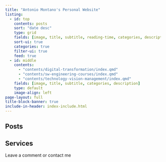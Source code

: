 ```yaml
---
title: "Antonio Montano's Personal Website"
listing:
  - id: top
    contents: posts
    sort: "date desc"
    type: grid
    fields: [image, title, subtitle, reading-time, categories, description, author, date]
    sort-ui: true
    categories: true
    filter-ui: true
    feed: true
  - id: middle
    contents: 
      - "contents/digital-transformation/index.qmd"
      - "contents/sw-engineering-courses/index.qmd"
      - "contents/technology-vision-management/index.qmd"
    fields: [image, title, subtitle, categories, description]
    type: default
    image-align: left
page-layout: full
title-block-banner: true
include-in-header: index-include.html
---
```


<div id="app"></div>

::: { .cell .html }
<script src="https://cdn.jsdelivr.net/npm/typewriter-effect@latest/dist/core.js"></script>
<script>
var app = document.getElementById('app');

var typewriter = new Typewriter(app, {
  loop: true,
  delay: 75,
});

typewriter
  .pauseFor(2500)
  .typeString('A simple yet powerful native javascript')
  .pauseFor(300)
  .deleteChars(10)
  .typeString('<strong>JS</strong> plugin for a cool typewriter effect and ')
  .typeString('<strong>only <span style="color: #27ae60;">5kb</span> Gzipped!</strong>')
  .pauseFor(1000)
  .start();
</script>
:::

## Posts

::: {#top}
:::

## Services

::: {#middle}
:::

Leave a comment or contact me
